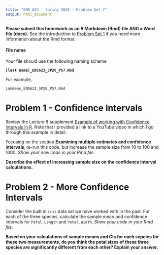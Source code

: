 ```yaml
---
title: "ENS 623 - Spring 2020 - Problem Set 7"
output: html_document
---
```


**Please submit this homework as an R Markdown (Rmd) file AND a Word file (docx).**
See the introduction to [Problem Set 1](http://mlammens.github.io/ENS-623-Research-Stats/problem_sets/Problem-set-1.html) if you need more information about the Rmd format.

#### File name

Your file should use the following naming scheme

**`[last name]_ENS623_SP20_PS7.Rmd`**

For example, 

`Lammens_ENS623_SP20_PS7.Rmd`

# Problem 1 - Confidence Intervals

Review the Lecture 8 supplement [Example of working with Confidence Intervals in R](https://mlammens.github.io/ENS-623-Research-Stats/lectures/Lecture-8-1-Confidence-Intervals.html). 
Note that I provided a link to a YouTube video in which I go through this example in detail.

Focusing on the section **Examining multiple estimates and confidence intervals**, re-run this code, but increase the sample size from 10 to 100 and 1000. *Show your new code in your Rmd file.*

**Describe the effect of increasing sample size on the confidence interval calculations.**

# Problem 2 - More Confidence Intervals

Consider the built in `iris` data set we have worked with in the past. For each of the three species, calculate the sample mean and confidence intervals for `Petal.Length` and `Petal.Width`. *Show your code in your Rmd file.*

**Based on your calculations of sample means and CIs for each sepcies for these two measurements, do you think the petal sizes of these three species are significantly different from each other? Explain your answer.**